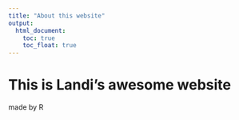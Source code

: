 ```yaml
---
title: "About this website"
output: 
  html_document:
    toc: true
    toc_float: true
---
```


# This is Landi's awesome website

made by R

